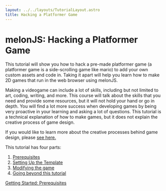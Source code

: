 ```yaml
---
layout: ../../layouts/TutorialLayout.astro
title: Hacking a Platformer Game
---
```



# melonJS: Hacking a Platformer Game

<Icon icon="melon-hack" class="small" alt="Melon hacked clip art" />

This tutorial will show you how to hack a pre-made platformer game (a platformer game is a side-scrolling game like mario) to add your own custom assets and code in. Taking it apart will help you learn how to make 2D games that run in the web browser using melonJS.

Making a videogame can include a lot of skills, including but not limited to art, coding, writing, and more. This course will talk about the skills that you need and provide some resources, but it will not hold your hand or go in depth. You will find a lot more success when developing games by being very proactive in your learning and asking a lot of questions. This tutorial is a technical explanation of how to make games, but it does not explain the creative process of game design.

If you would like to learn more about the creative processes behind game design, please [see here.](/game-design-creative-resources)

This tutorial has four parts:

1. [Prerequisites](/tutorial/part-1-prerequisites)
2. [Setting Up the Template](/tutorial/part-2-setting-up)
3. [Modifying the game](/tutorial/part-3-modifying-the-game)
4. [Going beyond this tutorial](/tutorial/part-4-going-beyond)

<a href="/tutorial/part-1-prerequisites" class="next">
    Getting Started: Prerequisites
</a>
